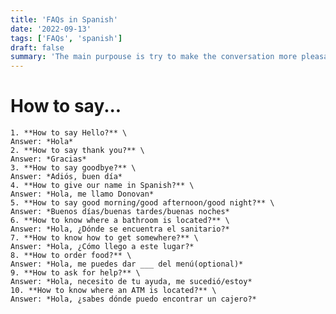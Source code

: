 ```yaml
---
title: 'FAQs in Spanish'
date: '2022-09-13'
tags: ['FAQs', 'spanish']
draft: false
summary: 'The main purpouse is try to make the conversation more pleasant before starting to speak in English or asking for help from Mexicans'
---
```


# How to say...

    1. **How to say Hello?** \
    Answer: *Hola*
    2. **How to say thank you?** \
    Answer: *Gracias*
    3. **How to say goodbye?** \
    Answer: *Adiós, buen día*
    4. **How to give our name in Spanish?** \
    Answer: *Hola, me llamo Donovan*
    5. **How to say good morning/good afternoon/good night?** \
    Answer: *Buenos días/buenas tardes/buenas noches*
    6. **How to know where a bathroom is located?** \
    Answer: *Hola, ¿Dónde se encuentra el sanitario?*
    7. **How to know how to get somewhere?** \
    Answer: *Hola, ¿Cómo llego a este lugar?*
    8. **How to order food?** \
    Answer: *Hola, me puedes dar ___ del menú(optional)*
    9. **How to ask for help?** \
    Answer: *Hola, necesito de tu ayuda, me sucedió/estoy*
    10. **How to know where an ATM is located?** \
    Answer: *Hola, ¿sabes dónde puedo encontrar un cajero?*
